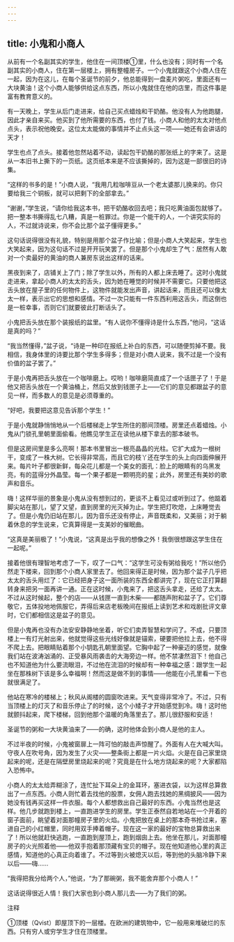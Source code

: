 ```yaml
---
---
---
```

title: 小鬼和小商人
---




从前有一个名副其实的学生，他住在一间顶楼①里，什么也没有；同时有一个名副其实的小商人，住在第一层楼上，拥有整幢房子。一个小鬼就跟这个小商人住在一起，因为在这儿，在每个圣诞节的前夕，他总能得到一盘麦片粥吃，里面还有一大块黄油！这个小商人能够供给这点东西，所以小鬼就住在他的店里，而这件事是富有教育意义的。

有一天晚上，学生从后门走进来，给自己买点蜡烛和干奶酪。他没有人为他跑腿，因此才亲自来买。他买到了他所需要的东西，也付了钱。小商人和他的太太对他点点头，表示祝他晚安。这位太太能做的事情并不止点头这一项——她还有会讲话的天才！

学生也点了点头。接着他忽然站着不动，读起包干奶酪的那张纸上的字来了。这是从一本旧书上撕下的一页纸。这页纸本来是不应该撕掉的，因为这是一部很旧的诗集。

“这样的书多的是！”小商人说，“我用几粒咖啡豆从一个老太婆那儿换来的。你只要给我三个铜板，就可以把剩下的全部拿去。”

“谢谢，”学生说，“请你给我这本书，把干奶酪收回去吧；我只吃黄油面包就够了。把一整本书撕得乱七八糟，真是一桩罪过。你是一个能干的人，一个讲究实际的人，不过就诗说来，你不会比那个盆子懂得更多。”

这句话说得很没有礼貌，特别是用那个盆子作比喻；但是小商人大笑起来，学生也大笑起来，因为这句话不过是开开玩笑罢了。但是那个小鬼却生了气：居然有人敢对一个卖最好的黄油的商人兼房东说出这样的话来。

黑夜到来了，店铺关上了门；除了学生以外，所有的人都上床去睡了。这时小鬼就走进来，拿起小商人的太太的舌头，因为她在睡觉的时候并不需要它。只要他把这舌头放在屋子里的任何物件上，这物件就能发出声音，讲起话来，而且还可以像太太一样，表示出它的思想和感情。不过一次只能有一件东西利用这舌头，而这倒也是一桩幸事，否则它们就要彼此打断话头了。

小鬼把舌头放在那个装报纸的盆里。“有人说你不懂得诗是什么东西，”他问，“这话是真的吗？”

“我当然懂得，”盆子说，“诗是一种印在报纸上补白的东西，可以随便剪掉不要。我相信，我身体里的诗要比那个学生多得多；但是对小商人说来，我不过是一个没有价值的盆子罢了。”

于是小鬼再把舌头放在一个咖啡磨上。哎哟！咖啡磨简直成了一个话匣子了！于是他又把舌头放在一个黄油桶上，然后又放到钱匣子上——它们的意见都跟盆子的意见一样，而多数人的意见是必须尊重的。

“好吧，我要把这意见告诉那个学生！”

于是小鬼就静悄悄地从一个后楼梯走上学生所住的那间顶楼。房里还点着蜡烛。小鬼从门锁孔里朝里面偷看。他瞧见学生正在读他从楼下拿去的那本破书。

但是这房间里是多么亮啊！那本书里冒出一根亮晶晶的光柱。它扩大成为一根树干，变成了一株大树。它长得非常高，而且它的枝丫还在学生的头上向四面伸展开来。每片叶子都很新鲜，每朵花儿都是一个美女的面孔：脸上的眼睛有的乌黑发亮，有的蓝得分外晶莹。每一个果子都是一颗明亮的星；此外，房里还有美妙的歌声和音乐。

嗨！这样华丽的景象是小鬼从没有想到过的，更谈不上看见过或听到过了。他踮着脚尖站在那儿，望了又望，直到房里的光灭掉为止。学生把灯吹熄，上床睡觉去了。但是小鬼仍旧站在那儿，因为音乐还没有停止，声音既柔和，又美丽；对于躺着休息的学生说来，它真算得是一支美妙的催眠曲。

“这真是美丽极了！”小鬼说，“这真是出乎我的想像之外！我倒很想跟这学生住在一起呢。”

接着他很有理智地考虑了一下，叹了一口气：“这学生可没有粥给我吃！”所以他仍然走下楼来，回到那个小商人家里去了。他回来得正是时候，因为那个盆子几乎把太太的舌头用烂了：它已经把身子这一面所装的东西全都讲完了，现在它正打算翻转身来把另一面再讲一通。正在这时候，小鬼来了，把这舌头拿走，还给了太太。不过从这时候起，整个的店——从钱匣一直到木柴——都随声附和盆子了。它们尊敬它，五体投地地佩服它，弄得后来店老板晚间在报纸上读到艺术和戏剧批评文章时，它们都相信这是盆子的意见。

但是小鬼再也没有办法安安静静地坐着，听它们卖弄智慧和学问了。不成，只要顶楼上一有灯光射出来，他就觉得这些光线好像就是锚索，硬要把他拉上去，他不得不爬上去。把眼睛贴着那个小钥匙孔朝里面望。它胸中起了一种豪迈的感觉，就像我们站在波涛汹涌的、正受暴风雨袭击的大海旁边一样。他不禁凄然泪下！他自己也不知道他为什么要流眼泪，不过他在流泪的时候却有一种幸福之感：跟学生一起坐在那株树下该是多么幸福啊！然而这是做不到的事情——他能在小孔里看一下也就很满足了。

他站在寒冷的楼梯上；秋风从阁楼的圆窗吹进来。天气变得非常冷了。不过，只有当顶楼上的灯灭了和音乐停止了的时候，这个小矮子才开始感觉到冷。嗨！这时他就颤抖起来，爬下楼梯，回到他那个温暖的角落里去了。那儿很舒服和安适！

圣诞节的粥和一大块黄油来了——的确，这时他体会到小商人是他的主人。

不过半夜的时候，小鬼被窗扉上一阵可怕的敲击声惊醒了。外面有人在大喊大叫。守夜人在吹号角，因为发生了火灾——整条街上都是一片火焰。火是在自己家里烧起来的呢，还是在隔壁房里烧起来的呢？究竟是在什么地方烧起来的呢？大家都陷入恐怖中。

小商人的太太给弄糊涂了，连忙扯下耳朵上的金耳环，塞进衣袋，以为这样总算救出了一点东西。小商人则忙着去找他的股票，女佣人跑去找她的黑绸披风——因为她没有钱再买这样一件衣服。每个人都想救出自己最好的东西。小鬼当然也是这样。他几步就跑到楼上，一直跑进学生的房里。学生正泰然自若地站在一个开着的窗子面前，眺望着对面那幢房子里的火焰。小鬼把放在桌上的那本奇书抢过来，塞进自己的小红帽里，同时用双手捧着帽子。现在这一家的最好的宝物总算救出来了！所以他就赶快逃跑，一直跑到屋顶上，跑到烟囱上去。他坐在那儿，对面那幢房子的火光照着他——他双手抱着那顶藏有宝贝的帽子。现在他知道他心里的真正感情，知道他的心真正向着谁了。不过等到火被熄灭以后，等到他的头脑冷静下来以后——嗨……

“我得把我分给两个人，”他说，“为了那碗粥，我不能舍弃那个小商人！”

这话说得很近人情！我们大家也到小商人那儿去——为了我们的粥。

注释

①顶楼（Qvist）即屋顶下的一层楼。在欧洲的建筑物中，它一般用来堆破烂的东西。只有穷人或穷学生才住在顶楼里。